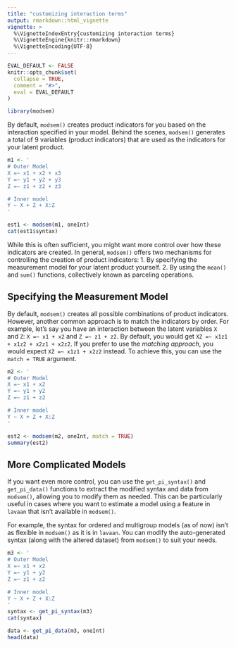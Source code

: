 ```yaml
---
title: "customizing interaction terms"
output: rmarkdown::html_vignette
vignette: >
  %\VignetteIndexEntry{customizing interaction terms}
  %\VignetteEngine{knitr::rmarkdown}
  %\VignetteEncoding{UTF-8}
---
```


```r
EVAL_DEFAULT <- FALSE
knitr::opts_chunk$set(
  collapse = TRUE,
  comment = "#>",
  eval = EVAL_DEFAULT
)
```

```r
library(modsem)
```

By default, `modsem()` creates product indicators for you based on the interaction specified in your model. Behind the scenes, `modsem()` generates a total of 9 variables (product indicators) that are used as the indicators for your latent product.

```r
m1 <- '
# Outer Model
X =~ x1 + x2 + x3
Y =~ y1 + y2 + y3
Z =~ z1 + z2 + z3

# Inner model
Y ~ X + Z + X:Z 
'

est1 <- modsem(m1, oneInt)
cat(est1$syntax)
```

While this is often sufficient, you might want more control over how these indicators are created. In general, `modsem()` offers two mechanisms for controlling the creation of product indicators:
1. By specifying the measurement model for your latent product yourself.
2. By using the `mean()` and `sum()` functions, collectively known as parceling operations.

## Specifying the Measurement Model

By default, `modsem()` creates all possible combinations of product indicators. However, another common approach is to match the indicators by order. For example, let's say you have an interaction between the latent variables `X` and `Z`: `X =~ x1 + x2` and `Z =~ z1 + z2`. By default, you would get `XZ =~ x1z1 + x1z2 + x2z1 + x2z2`. If you prefer to use the *matching approach*, you would expect `XZ =~ x1z1 + x2z2` instead. To achieve this, you can use the `match = TRUE` argument.

```r
m2 <- '
# Outer Model
X =~ x1 + x2
Y =~ y1 + y2
Z =~ z1 + z2

# Inner model
Y ~ X + Z + X:Z 
'

est2 <- modsem(m2, oneInt, match = TRUE)
summary(est2)
```

## More Complicated Models

If you want even more control, you can use the `get_pi_syntax()` and `get_pi_data()` functions to extract the modified syntax and data from `modsem()`, allowing you to modify them as needed. This can be particularly useful in cases where you want to estimate a model using a feature in `lavaan` that isn't available in `modsem()`. 

For example, the syntax for ordered and multigroup models (as of now) isn't as flexible in `modsem()` as it is in `lavaan`. You can modify the auto-generated syntax (along with the altered dataset) from `modsem()` to suit your needs.

```r
m3 <- '
# Outer Model
X =~ x1 + x2
Y =~ y1 + y2
Z =~ z1 + z2

# Inner model
Y ~ X + Z + X:Z 
'
syntax <- get_pi_syntax(m3)
cat(syntax)
```

```r
data <- get_pi_data(m3, oneInt)
head(data)
```
